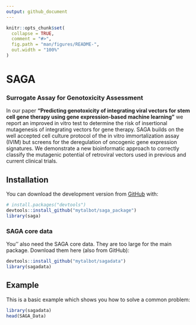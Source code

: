 ```yaml
---
output: github_document
---
```


<!-- README.md is generated from README.Rmd. Please edit that file -->

```r
knitr::opts_chunk$set(
  collapse = TRUE,
  comment = "#>",
  fig.path = "man/figures/README-",
  out.width = "100%"
)
```

# SAGA <img ssrc="https://talbotsr.com/saga_package/logo.png" align="right" width="120" />
### Surrogate Assay for Genotoxicity Assessment

<!-- badges: start -->
<!-- badges: end -->

In our paper **"Predicting genotoxicity of integrating viral vectors for stem cell gene therapy using gene expression-based machine learning"** we report an improved in vitro test to determine the risk of insertional mutagenesis of integrating vectors for gene therapy.
SAGA builds on the well accepted cell culture protocol of the in vitro immortalization assay (IVIM) but screens for the deregulation of oncogenic gene expression signatures. We demonstrate a new bioinformatic approach to correctly classify the mutagenic potential of retroviral vectors used in previous and current clinical trials. 


## Installation
You can download the development version from [GitHub](https://github.com/) with:

``` r
# install.packages("devtools")
devtools::install_github("mytalbot/saga_package")
library(saga)
```

### SAGA core data
You'' also need the SAGA core data. They are too large for the main package. Download them here (also from GitHub):

``` r
devtools::install_github("mytalbot/sagadata")
library(sagadata)
```

## Example

This is a basic example which shows you how to solve a common problem:

```r
library(sagadata)
head(SAGA_Data)
```
